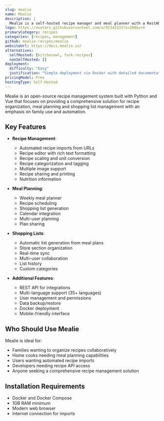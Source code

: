 ```yaml
---
slug: mealie
name: Mealie
description: |
  Mealie is a self-hosted recipe manager and meal planner with a RestAPI backend and Vue frontend, offering automated recipe imports, meal planning, shopping lists and a pleasant user experience for the whole family.
logo: https://avatars.githubusercontent.com/u/92342333?s=200&v=4
primaryCategory: recipes
categories: [recipes, management]
github: mealie-recipes/mealie
websiteUrl: https://docs.mealie.io/
alternatives:
  selfHosted: [kitchenowl, fork-recipes]
  nonSelfHosted: []
deployment:
  difficulty: "Easy"
  justification: "Simple deployment via Docker with detailed documentation."
pricingModel: Free
hostingType: Self-Hosted
---
```


Mealie is an open-source recipe management system built with Python and Vue that focuses on providing a comprehensive solution for recipe organization, meal planning and shopping list management with an emphasis on family use and automation.

## Key Features

- **Recipe Management**:

  - Automated recipe imports from URLs
  - Recipe editor with rich text formatting
  - Recipe scaling and unit conversion
  - Recipe categorization and tagging
  - Multiple image support
  - Recipe sharing and printing
  - Nutrition information

- **Meal Planning**:

  - Weekly meal planner
  - Recipe scheduling
  - Shopping list generation
  - Calendar integration
  - Multi-user planning
  - Plan sharing

- **Shopping Lists**:

  - Automatic list generation from meal plans
  - Store section organization
  - Real-time sync
  - Multi-user collaboration
  - List history
  - Custom categories

- **Additional Features**:
  - REST API for integrations
  - Multi-language support (35+ languages)
  - User management and permissions
  - Data backup/restore
  - Docker deployment
  - Mobile-friendly interface

## Who Should Use Mealie

Mealie is ideal for:

- Families wanting to organize recipes collaboratively
- Home cooks needing meal planning capabilities
- Users wanting automated recipe imports
- Developers needing recipe API access
- Anyone seeking a comprehensive recipe management solution

## Installation Requirements

- Docker and Docker Compose
- 1GB RAM minimum
- Modern web browser
- Internet connection for imports
